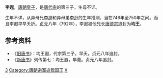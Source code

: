 '''李遐'''，[[唐朝|唐朝]][[皇子|皇子]]，是[[唐代宗|唐代宗]]的第三子，生母不详。

生年不详，从异母兄[[李邈_(唐)|李邈]]和异母弟[[李迥|李迥]]的生年推测，当在746年至750年之间。而且李遐早早夭折。[[貞元_(唐朝)|贞元]]八年（792年），李遐被他兄长[[唐德宗|唐德宗]]追封为'''均王'''。

==参考资料==
*《[[旧唐书|旧唐书]]》：均王遐，代宗第三子。早夭，贞元八年追封。
*《[[新唐书|新唐书]]》列传第七：均王遐，早薨。贞元八年追封。

[[Category:唐代宗皇子|3]]
[[Category:唐朝宗室追赠国王|Category:唐朝宗室追赠国王]]
[[Category:李姓|X]]
